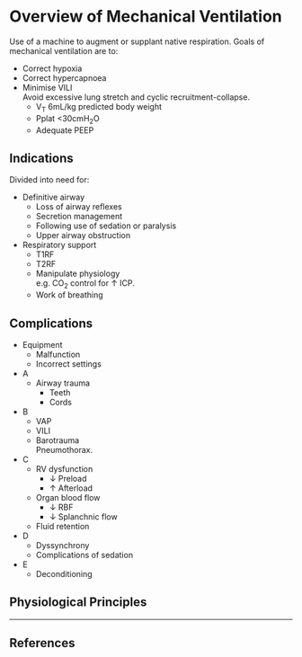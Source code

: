 # Overview of Mechanical Ventilation

Use of a machine to augment or supplant native respiration. Goals of mechanical ventilation are to:

* Correct hypoxia
* Correct hypercapnoea
* Minimise VILI\
Avoid excessive lung stretch and cyclic recruitment-collapse.
    * V~T~ 6mL/kg predicted body weight
    * Pplat <30cmH~2~O
    * Adequate PEEP

## Indications

Divided into need for:

* Definitive airway
    * Loss of airway reflexes
    * Secretion management
    * Following use of sedation or paralysis
    * Upper airway obstruction
* Respiratory support
    * T1RF
    * T2RF
    * Manipulate physiology\
    e.g. CO~2~ control for ↑ ICP.
    * Work of breathing

## Complications

* Equipment
    * Malfunction
    * Incorrect settings
* A
    * Airway trauma
        * Teeth
        * Cords
* B
    * VAP
    * VILI
    * Barotrauma\
    Pneumothorax.
* C
    * RV dysfunction
        * ↓ Preload
        * ↑ Afterload
    * Organ blood flow
        * ↓ RBF
        * ↓ Splanchnic flow
    * Fluid retention
* D
    * Dyssynchrony
    * Complications of sedation
* E
    * Deconditioning     

## Physiological Principles


---

## References